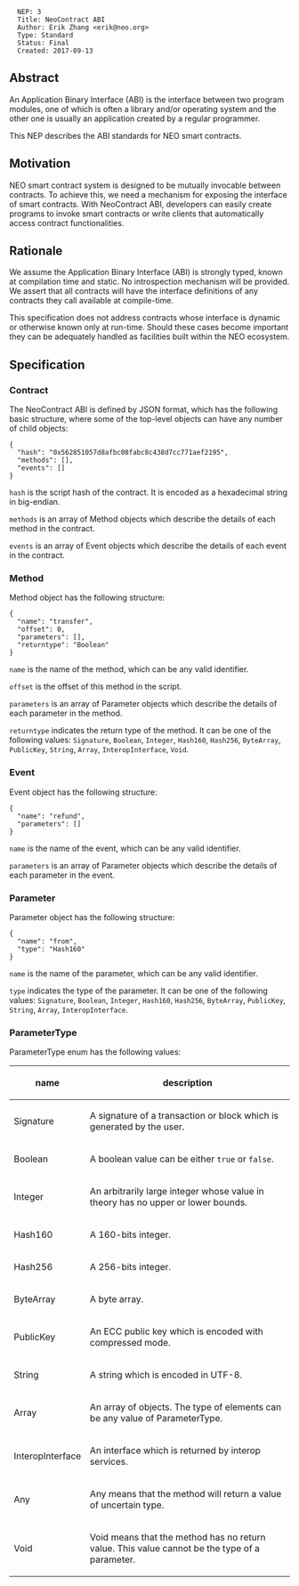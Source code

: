 <pre>
  NEP: 3
  Title: NeoContract ABI
  Author: Erik Zhang <erik@neo.org>
  Type: Standard
  Status: Final
  Created: 2017-09-13
</pre>

==Abstract==

An Application Binary Interface (ABI) is the interface between two program modules, one of which is often a library and/or operating system and the other one is usually an application created by a regular programmer.

This NEP describes the ABI standards for NEO smart contracts.

==Motivation==

NEO smart contract system is designed to be mutually invocable between contracts. To achieve this, we need a mechanism for exposing the interface of smart contracts. With NeoContract ABI, developers can easily create programs to invoke smart contracts or write clients that automatically access contract functionalities.

==Rationale==

We assume the Application Binary Interface (ABI) is strongly typed, known at compilation time and static. No introspection mechanism will be provided. We assert that all contracts will have the interface definitions of any contracts they call available at compile-time.

This specification does not address contracts whose interface is dynamic or otherwise known only at run-time. Should these cases become important they can be adequately handled as facilities built within the NEO ecosystem.

==Specification==

===Contract===

The NeoContract ABI is defined by JSON format, which has the following basic structure, where some of the top-level objects can have any number of child objects:

<pre>
{
  "hash": "0x562851057d8afbc08fabc8c438d7cc771aef2195",
  "methods": [],
  "events": []
}
</pre>

<code>hash</code> is the script hash of the contract. It is encoded as a hexadecimal string in big-endian.

<code>methods</code> is an array of Method objects which describe the details of each method in the contract.

<code>events</code> is an array of Event objects which describe the details of each event in the contract.

===Method===

Method object has the following structure:

<pre>
{
  "name": "transfer",
  "offset": 0,
  "parameters": [],
  "returntype": "Boolean"
}
</pre>

<code>name</code> is the name of the method, which can be any valid identifier.

<code>offset</code> is the offset of this method in the script.

<code>parameters</code> is an array of Parameter objects which describe the details of each parameter in the method.

<code>returntype</code> indicates the return type of the method. It can be one of the following values: <code>Signature</code>, <code>Boolean</code>, <code>Integer</code>, <code>Hash160</code>, <code>Hash256</code>, <code>ByteArray</code>, <code>PublicKey</code>, <code>String</code>, <code>Array</code>, <code>InteropInterface</code>, <code>Void</code>.

===Event===

Event object has the following structure:

<pre>
{
  "name": "refund",
  "parameters": []
}
</pre>

<code>name</code> is the name of the event, which can be any valid identifier.

<code>parameters</code> is an array of Parameter objects which describe the details of each parameter in the event.

===Parameter===

Parameter object has the following structure:

<pre>
{
  "name": "from",
  "type": "Hash160"
}
</pre>

<code>name</code> is the name of the parameter, which can be any valid identifier.

<code>type</code> indicates the type of the parameter. It can be one of the following values: <code>Signature</code>, <code>Boolean</code>, <code>Integer</code>, <code>Hash160</code>, <code>Hash256</code>, <code>ByteArray</code>, <code>PublicKey</code>, <code>String</code>, <code>Array</code>, <code>InteropInterface</code>.

===ParameterType===

ParameterType enum has the following values:

{|
!name
!description
|-
| Signature
| A signature of a transaction or block which is generated by the user.
|-
| Boolean
| A boolean value can be either <code>true</code> or <code>false</code>.
|-
| Integer
| An arbitrarily large integer whose value in theory has no upper or lower bounds.
|-
| Hash160
| A 160-bits integer.
|-
| Hash256
| A 256-bits integer.
|-
| ByteArray
| A byte array.
|-
| PublicKey
| An ECC public key which is encoded with compressed mode.
|-
| String
| A string which is encoded in UTF-8.
|-
| Array
| An array of objects. The type of elements can be any value of ParameterType.
|-
| InteropInterface
| An interface which is returned by interop services.
|-
| Any
| Any means that the method will return a value of uncertain type.
|-
| Void
| Void means that the method has no return value. This value cannot be the type of a parameter.
|}
